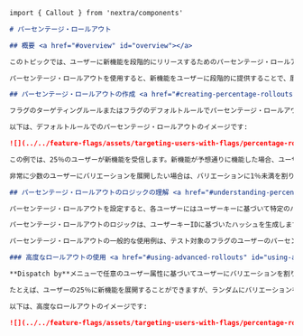 ```markdown
import { Callout } from 'nextra/components'

# パーセンテージ・ロールアウト

## 概要 <a href="#overview" id="overview"></a>

このトピックでは、ユーザーに新機能を段階的にリリースするためのパーセンテージ・ロールアウトの使用方法について説明します。

パーセンテージ・ロールアウトを使用すると、新機能をユーザーに段階的に提供することで、展開のリスクを管理できます。新機能をランダムなユーザーの一部に展開し、意図した通りに機能していることがより確信できるようになった段階で、徐々に展開の割合を増やすことができます。

## パーセンテージ・ロールアウトの作成 <a href="#creating-percentage-rollouts" id="creating-percentage-rollouts"></a>

フラグのターゲティングルールまたはフラグのデフォルトルールでパーセンテージ・ロールアウトを作成できます。

以下は、デフォルトルールでのパーセンテージ・ロールアウトのイメージです:

![](../../feature-flags/assets/targeting-users-with-flags/percentage-rollouts/001.png)

この例では、25％のユーザーが新機能を受信します。新機能が予想通りに機能した場合、ユーザーの受信率を徐々に増やし、最終的に100％に達するまで増やすことができます。

非常に少数のユーザーにバリエーションを展開したい場合は、バリエーションに1％未満を割り当てることができます。たとえば、0.125％のように、小数点以下3桁まで使用できます。

## パーセンテージ・ロールアウトのロジックの理解 <a href="#understanding-percentage-rollout-logic" id="understanding-percentage-rollout-logic"></a>

パーセンテージ・ロールアウトを設定すると、各ユーザーにはユーザーキーに基づいて特定のバリエーションが割り当てられます。

パーセンテージ・ロールアウトのロジックは、ユーザーキーIDに基づいたハッシュを生成します。SDKはこのハッシュを使用して、そのユーザーのためのパーセンテージ値を生成します。その値は、パーセンテージ・ロールアウトの値に設定された値と比較され、ユーザーが受信するバリエーションが決まります。ハッシュには0から2147483648までのパーティションがあります。フラグのバリエーションを割り当てる際、ハッシュは各パーティションのユーザーに0から2147483648までの値を順番に割り当てます。たとえば、バリエーションAに50％を割り当てた場合、FeatBitはハッシュの1から1073741824までのパーティションにバリエーションAを提供します。

パーセンテージ・ロールアウトの一般的な使用例は、テスト対象のフラグのユーザーのパーセンテージを時間の経過とともに増やして、ユーザー全体の100％がフラグの1つのバリエーションを受信するようにすることです。ユーザーに割り当てられたフラグのバリエーションのパーセンテージの割り当てを変更すると、ユーザーは0から2147483648までのハッシュリスト内のパーティション位置に基づいて、異なるフラグのバリエーションが再割り当てされます。たとえば、バリエーションAの受信率を50％から70％に変更すると、1073741825から1503238554のパーティションが、すでにバリエーションAを受信しているパーティションのセットに追加されます。

### 高度なロールアウトの使用 <a href="#using-advanced-rollouts" id="using-advanced-rollouts"></a>

**Dispatch by**メニューで任意のユーザー属性に基づいてユーザーにバリエーションを割り当てることができます。

たとえば、ユーザーの25％に新機能を展開することができますが、ランダムにバリエーションを割り当てる代わりに、ユーザーはその`team-region`属性の値に基づいてバリエーションが割り当てられます。これにより、FeatBitは一致する属性-値ペアを持つすべてのユーザーに同じバリエーションを割り当てることが保証されます。

以下は、高度なロールアウトのイメージです:

![](../../feature-flags/assets/targeting-users-with-flags/percentage-rollouts/002.webp)
```